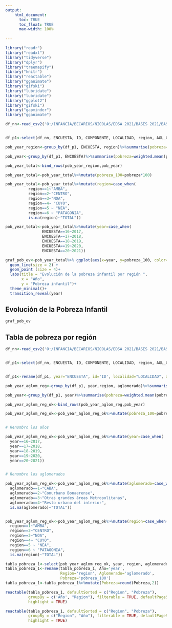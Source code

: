 ```yaml
---
output:
    html_document:
      toc: TRUE
      toc_float: TRUE
      max-width: 100%
      
---
```

```r
library("readr")
library("readxl")
library("tidyverse")
library("dplyr")
library("treemapify")
library("knitr")
library("reactable")
library("gganimate")
library("gifski")
library("lubridate")
library("lubridate")
library("ggplot2")
library("gifski")
library("gapminder")
library("gganimate")

df_nn<-read_csv2('O:/INFANCIA/BECARIOS/NICOLAS/EDSA 2021/BASES 2021/BASE_INFANCIA_21.3.2022.csv')


df_p1<-select(df_nn, ENCUESTA, ID, COMPONENTE, LOCALIDAD, region, AGL_URBAN_4, PON_SIN_ELEVAR,NES_PUNTUAL, EST_Clase4, pobreza_ODSA_SN_max)

pob_year_region<-group_by(df_p1, ENCUESTA, region)%>%summarise(pobreza=weighted.mean(pobreza_ODSA_SN_max, PON_SIN_ELEVAR))

pob_year<-group_by(df_p1, ENCUESTA)%>%summarise(pobreza=weighted.mean(pobreza_ODSA_SN_max, PON_SIN_ELEVAR))

pob_year_total<-bind_rows(pob_year_region,pob_year)

pob_year_total<-pob_year_total%>%mutate(pobreza_100=pobreza*100)

pob_year_total<-pob_year_total%>%mutate(region=case_when(
          region==1~"AMBA",
          region==2~"CENTRO",
          region==3~"NOA",
          region==4~ "CUYO",
          region==5 ~ "NEA",
          region==6 ~ "PATAGONIA",
          is.na(region)~"TOTAL"))

pob_year_total<-pob_year_total%>%mutate(year=case_when(
                ENCUESTA==16~2017,
                ENCUESTA==17~2018,
                ENCUESTA==18~2019,
                ENCUESTA==19~2020,
                ENCUESTA==20~2021))

graf_pob_ev<-pob_year_total%>% ggplot(aes(x=year, y=pobreza_100, color=region))+
  geom_line(size = 2) +
  geom_point (size = 4)+
  labs(title = "Evolución de la pobreza infantil por región ",
       x = "Año",
       y = "Pobreza infantil")+
  theme_minimal()+
  transition_reveal(year)
```
## Evolución de la Pobreza Infantil 

```r
graf_pob_ev
```

## Tabla de pobreza por región 

```r

df_nn<-read_csv2('O:/INFANCIA/BECARIOS/NICOLAS/EDSA 2021/BASES 2021/BASE_INFANCIA_21.3.2022.csv')


df_p1<-select(df_nn, ENCUESTA, ID, COMPONENTE, LOCALIDAD, region, AGL_URBAN_4, PON_SIN_ELEVAR,NES_PUNTUAL, EST_Clase4, pobreza_ODSA_SN_max)


df_p1<-rename(df_p1, year="ENCUESTA", id='ID', localidad="LOCALIDAD", aglomerado="AGL_URBAN_4")

```

```r

pob_year_aglom_reg<-group_by(df_p1, year,region, aglomerado)%>%summarise(pobreza=weighted.mean(pobreza_ODSA_SN_max, PON_SIN_ELEVAR))

pob_year<-group_by(df_p1, year)%>%summarise(pobreza=weighted.mean(pobreza_ODSA_SN_max, PON_SIN_ELEVAR))

pob_year_aglom_reg_ok<-bind_rows(pob_year_aglom_reg,pob_year)

pob_year_aglom_reg_ok<-pob_year_aglom_reg_ok%>%mutate(pobreza_100=pobreza*100)


# Renombro los años 

pob_year_aglom_reg_ok<-pob_year_aglom_reg_ok%>%mutate(year=case_when(
  year==16~2017,
  year==17~2018,
  year==18~2019,
  year==19~2020,
  year==20~2021))


# Renombro los aglomerados

pob_year_aglom_reg_ok<-pob_year_aglom_reg_ok%>%mutate(aglomerado=case_when(
  aglomerado==1~"CABA",
  aglomerado==2~"Conurbano Bonaerense",
  aglomerado==3~"Otras grandes áreas Metropolitanas",
  aglomerado==4~"Resto urbano del interior",
  is.na(aglomerado)~"TOTAL"))


pob_year_aglom_reg_ok<-pob_year_aglom_reg_ok%>%mutate(region=case_when(
  region==1~"AMBA",
  region==2~"CENTRO",
  region==3~"NOA",
  region==4~ "CUYO",
  region==5 ~ "NEA",
  region==6 ~ "PATAGONIA",
  is.na(region)~"TOTAL"))

tabla_pobreza_1<-select(pob_year_aglom_reg_ok, year, region, aglomerado, pobreza_100)
tabla_pobreza_1<-rename(tabla_pobreza_1, Año='year',
                        Region='region', Aglomerado='aglomerado',
                        Pobreza='pobreza_100')
tabla_pobreza_1<-tabla_pobreza_1%>%mutate(Pobreza=round(Pobreza,2))

```


```r
reactable(tabla_pobreza_1, defaultSorted = c("Region", "Pobreza"),
          groupBy = c('Año', "Region"), filterable = TRUE, defaultPageSize = 55, 
          highlight = TRUE)
```


```r
reactable(tabla_pobreza_1, defaultSorted = c("Region", "Pobreza"),
          groupBy = c("Region", "Año"), filterable = TRUE, defaultPageSize = 55, 
          highlight = TRUE)
```

